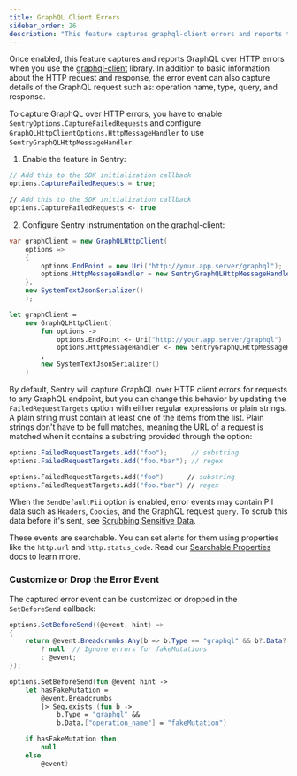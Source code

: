 ```yaml
---
title: GraphQL Client Errors
sidebar_order: 26
description: "This feature captures graphql-client errors and reports them to Sentry"
---
```


Once enabled, this feature captures and reports GraphQL over HTTP errors when you use the [graphql-client](https://github.com/graphql-dotnet/graphql-client) library. In addition to basic information about the HTTP request and response, the error event can also capture details of the GraphQL request such as: operation name, type, query, and response.

To capture GraphQL over HTTP errors, you have to enable `SentryOptions.CaptureFailedRequests` and configure `GraphQLHttpClientOptions.HttpMessageHandler` to use `SentryGraphQLHttpMessageHandler`.

1. Enable the feature in Sentry:

```csharp
// Add this to the SDK initialization callback
options.CaptureFailedRequests = true;
```

```fsharp
// Add this to the SDK initialization callback
options.CaptureFailedRequests <- true
```

2. Configure Sentry instrumentation on the graphql-client:

```csharp
var graphClient = new GraphQLHttpClient(
    options =>
    {
        options.EndPoint = new Uri("http://your.app.server/graphql");
        options.HttpMessageHandler = new SentryGraphQLHttpMessageHandler(); // <-- Configure GraphQL use Sentry Message Handler
    },
    new SystemTextJsonSerializer()
    );
```

```fsharp
let graphClient =
    new GraphQLHttpClient(
        fun options ->
            options.EndPoint <- Uri("http://your.app.server/graphql")
            options.HttpMessageHandler <- new SentryGraphQLHttpMessageHandler() // <-- Configure GraphQL use Sentry Message Handler
        ,
        new SystemTextJsonSerializer()
    )
```

By default, Sentry will capture GraphQL over HTTP client errors for requests to any GraphQL endpoint, but you can change this behavior by updating the `FailedRequestTargets` option with either regular expressions or plain strings. A plain string must contain at least one of the items from the list. Plain strings don't have to be full matches, meaning the URL of a request is matched when it contains a substring provided through the option:

```csharp
options.FailedRequestTargets.Add("foo");      // substring
options.FailedRequestTargets.Add("foo.*bar"); // regex
```

```fsharp
options.FailedRequestTargets.Add("foo")      // substring
options.FailedRequestTargets.Add("foo.*bar") // regex
```

When the `SendDefaultPii` option is enabled, error events may contain PII data such as `Headers`, `Cookies`, and the GraphQL request `query`. To scrub this data before it's sent, see [Scrubbing Sensitive Data](/platforms/dotnet/data-management/sensitive-data/).

These events are searchable. You can set alerts for them using properties like the `http.url` and `http.status_code`. Read our [Searchable Properties](/product/sentry-basics/search/searchable-properties/) docs to learn more.

### Customize or Drop the Error Event

The captured error event can be customized or dropped in the `SetBeforeSend` callback:

```csharp
options.SetBeforeSend((@event, hint) =>
{
    return @event.Breadcrumbs.Any(b => b.Type == "graphql" && b?.Data?["operation_name"] == "fakeMutation")
        ? null  // Ignore errors for fakeMutations
        : @event;
});
```

```fsharp
options.SetBeforeSend(fun @event hint ->
    let hasFakeMutation =
        @event.Breadcrumbs
        |> Seq.exists (fun b ->
            b.Type = "graphql" &&
            b.Data.["operation_name"] = "fakeMutation")

    if hasFakeMutation then
        null
    else
        @event)
```
